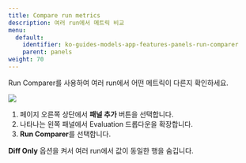 ---
title: Compare run metrics
description: 여러 run에서 메트릭 비교
menu:
  default:
    identifier: ko-guides-models-app-features-panels-run-comparer
    parent: panels
weight: 70
---

Run Comparer를 사용하여 여러 run에서 어떤 메트릭이 다른지 확인하세요.

<Frame>
    <img src="/images/app_ui/visualization_add.gif"  />
</Frame>

1. 페이지 오른쪽 상단에서 **패널 추가** 버튼을 선택합니다.
2. 나타나는 왼쪽 패널에서 Evaluation 드롭다운을 확장합니다.
3. **Run Comparer**를 선택합니다.

**Diff Only** 옵션을 켜서 여러 run에서 값이 동일한 행을 숨깁니다.
